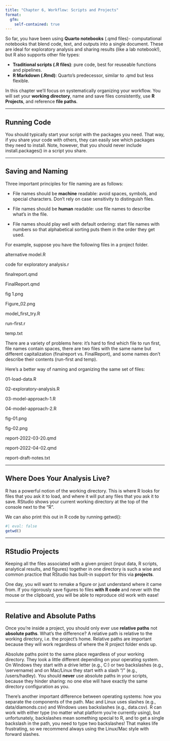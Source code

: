 ```yaml
---
title: "Chapter 6, Workflow: Scripts and Projects"
format:
  gfm:
    self-contained: true
---
```


So far, you have been using **Quarto notebooks** (.qmd files)- computational notebooks that blend code, text, and outputs into a single document.
These are ideal for exploratory analysis and sharing results (like a lab notebook!), but R also supports other file types:

- **Traditional scripts (.R files)**: pure code, best for reuseable functions and pipelines.
- **R Markdown (.Rmd)**: Quarto's predecessor, similar to .qmd but less flexible.

In this chapter we'll focus on systematically organizing your workflow.
You will set your **working directory**, name and save files consistently, use **R Projects**, and reference **file paths**.

------------------------------------------------------------------------

## Running Code

You should typically start your script with the packages you need.
That way, if you share your code with others, they can easily see which packages they need to install.
Note, however, that you should never include install.packages() in a script you share.

------------------------------------------------------------------------

## Saving and Naming

Three important principles for file naming are as follows:

- File names should be **machine** readable: avoid spaces, symbols, and special characters.
Don’t rely on case sensitivity to distinguish files.

- File names should be **human** readable: use file names to describe what’s in the file.

- File names should play well with default ordering: start file names with numbers so that alphabetical sorting puts them in the order they get used.

For example, suppose you have the following files in a project folder.

  alternative model.R
  
  code for exploratory analysis.r
  
  finalreport.qmd
  
  FinalReport.qmd
  
  fig 1.png
  
  Figure_02.png
  
  model_first_try.R
  
  run-first.r
  
  temp.txt
  
There are a variety of problems here: it’s hard to find which file to run first, file names contain spaces, there are two files with the same name but different capitalization (finalreport vs. FinalReport), and some names don’t describe their contents (run-first and temp).

Here’s a better way of naming and organizing the same set of files:

  01-load-data.R
  
  02-exploratory-analysis.R
  
  03-model-approach-1.R
  
  04-model-approach-2.R
  
  fig-01.png
  
  fig-02.png
  
  report-2022-03-20.qmd
  
  report-2022-04-02.qmd
  
  report-draft-notes.txt

------------------------------------------------------------------------

## Where Does Your Analysis Live?

R has a powerful notion of the working directory.
This is where R looks for files that you ask it to load, and where it will put any files that you ask it to save.
RStudio shows your current working directory at the top of the console next to the "R".

We can also print this out in R code by running getwd():
```r
#| eval: false
getwd()
```

------------------------------------------------------------------------

## RStudio Projects

Keeping all the files associated with a given project (input data, R scripts, analytical results, and figures) together in one directory is such a wise and common practice that RStudio has built-in support for this via **projects**.

One day, you will want to remake a figure or just understand where it came from.
If you rigorously save figures to files **with R code** and never with the mouse or the clipboard, you will be able to reproduce old work with ease!

------------------------------------------------------------------------

## Relative and Absolute Paths

Once you’re inside a project, you should only ever use **relative paths** not **absolute paths**.
What’s the difference?
A relative path is relative to the working directory, i.e. the project’s home.
Relative paths are important because they will work regardless of where the R project folder ends up.

Absolute paths point to the same place regardless of your working directory.
They look a little different depending on your operating system.
On Windows they start with a drive letter (e.g., C:) or two backslashes (e.g., \\servername) and on Mac/Linux they start with a slash “/” (e.g., /users/hadley).
You should **never** use absolute paths in your scripts, because they hinder sharing: no one else will have exactly the same directory configuration as you.

There’s another important difference between operating systems: how you separate the components of the path.
Mac and Linux uses slashes (e.g., data/diamonds.csv) and Windows uses backslashes (e.g., data\diamonds.csv).
R can work with either type (no matter what platform you’re currently using), but unfortunately, backslashes mean something special to R, and to get a single backslash in the path, you need to type two backslashes!
That makes life frustrating, so we recommend always using the Linux/Mac style with forward slashes.